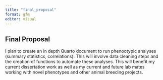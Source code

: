 ```yaml
---
title: "final_proposal"
format: gfm
editor: visual
---
```


## Final Proposal

I plan to create an in depth Quarto document to run phenootypic analyses (summary statistics, correlations). This will involve data cleaning steps and the creation of functions to automate these analyses. This will benefit my current dissertation work as well as my current and future lab mates working with novel phenotypes and other animal breeding projects. 
